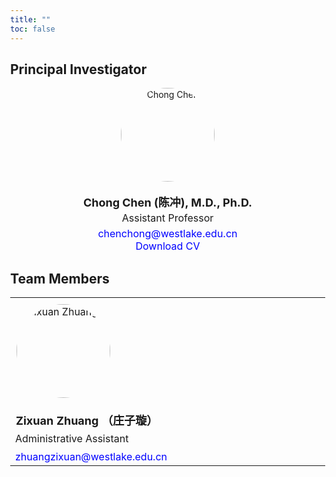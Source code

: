 ```yaml
---
title: ""
toc: false
---
```


```{=html}
<style>
  footer {
    position: fixed;
    bottom: -50px;
    left: 0;
    width: 100%; /* Ensure the footer spans the entire page */
    background-color: black;
    text-align: left;
    padding: 10px 0;
    color: white;
    font-size: 14px;
    border-top: 1px solid rgba(0, 0, 0, 0.1);
    transition: transform 0.5s ease-in-out;
  }

  body {
    margin: 0; /* Remove any default margin that might interfere */
  }

  footer.show {
    transform: translateY(-50px); /* Bring footer into view */
  }
</style>
```

```{=html}
<script>
  document.addEventListener("scroll", function () {
    const footer = document.querySelector("footer");
    const scrollHeight = document.documentElement.scrollHeight;
    const scrollPosition = window.innerHeight + window.scrollY;

    // Check if the user has scrolled to the bottom
    if (scrollPosition >= scrollHeight) {
      footer.classList.add("show");
    } else {
      footer.classList.remove("show");
    }
  });
</script>
```

<footer>Chen Lab \| Westlake © 2025 Hangzhou, Zhejiang Province, China</footer>

## Principal Investigator

::: {style="text-align: center;"}
<img src="images/chong_chen.jpg" alt="Chong Chen" width="150" style="border-radius: 50%; margin-bottom: 5px;"/>

<h3 style="margin: 0; font-size: 18px;">
    Chong Chen (陈冲), M.D., Ph.D.
</h3>

<p style="margin: 3px 0 0 0; font-size: 16px; font-weight: normal;">
    Assistant Professor
</p>

<p style="margin: 5px 0 0 0; font-size: 16px;">
    <a href="mailto:chenchong@westlake.edu.cn" style="text-decoration: none; color: blue;">
        chenchong@westlake.edu.cn
    </a>
</p>

<p style="margin: 0 0 0 0; font-size: 16px;">
    <a href="files/CV_Chen_updated_01152025.pdf" style="text-decoration: none; color: blue;" download>
        Download CV
    </a>
</p>
:::

<!-- Add new members' info below -->

## Team Members

::: {style="text-align: center;"}
<table style="border-collapse: collapse; width: 100%; border: none;">
    <tr style="border: none;">
        <td style="border: none; padding: 10px;">
            <img src="images/zixuan.jpg" alt="Zixuan Zhuang" width="150" style="border-radius: 50%; margin-bottom: 10px;"/>
        </td>
        <td style="border: none; padding: 10px; width: 150px;"></td>
        <td style="border: none; padding: 10px; width: 150px;"></td>
    </tr>
    <tr style="border: none;">
        <td style="border: none; font-size: 18px; font-weight: bold;">Zixuan Zhuang （庄子璇）</td>
        <td style="border: none;"></td>
        <td style="border: none;"></td>
    </tr>
    <tr style="border: none;">
        <td style="border: none; font-size: 16px; font-weight: normal;">Administrative Assistant</td>
        <td style="border: none;"></td>
        <td style="border: none;"></td>
    </tr>
    <tr style="border: none;">
        <td style="border: none; padding-top: 5px;">
            <a href="mailto:zhuangzixuan@westlake.edu.cn" style="text-decoration: none; color: blue; font-size: 16px;">
                zhuangzixuan@westlake.edu.cn
            </a>
        </td>
        <td style="border: none;"></td>
        <td style="border: none;"></td>
    </tr>
</table>
:::



<!--
## PhD Students

## Visiting students
-->

